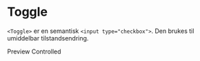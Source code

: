 
<Meta of={ToggleStories} />

# Toggle

<ComponentLinkRow
  docsHref="https://design.domstol.no/987b33f71/p/68aa38-toggle-"
  figmaHref="https://www.figma.com/design/ewqSDmkgqDQ5PyOsRp4V5b/DDS-Komponenter?node-id=17550-439"
  githubHref="https://github.com/domstolene/designsystem/tree/main/packages/dds-components/src/components/Toggle"
  storybookHref="https://domstolene.github.io/designsystem/?path=/story/dds-components-components-toggle--default"
/>

`<Toggle>` er en semantisk `<input type="checkbox">`. Den brukes til umiddelbar tilstandsendring.

<Tabs>
  <TabList>
    <Tab>Preview</Tab>
    <Tab>Controlled</Tab>
  </TabList>
  <TabPanels>
    <TabPanel>
      <Canvas of={ToggleStories.Preview} />
      <Controls of={ToggleStories.Preview} />
    </TabPanel>
    <TabPanel>
      <Canvas of={ToggleStories.Controlled} />
    </TabPanel>
  </TabPanels>
</Tabs>
